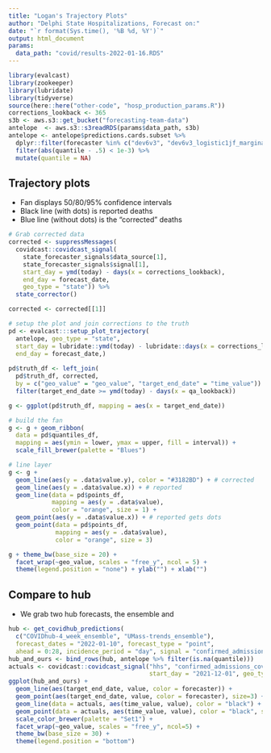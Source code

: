 ```yaml
---
title: "Logan's Trajectory Plots"
author: "Delphi State Hospitalizations, Forecast on:"
date: "`r format(Sys.time(), '%B %d, %Y')`"
output: html_document
params:
  data_path: "covid/results-2022-01-16.RDS"
---
```


```r
library(evalcast)
library(zookeeper)
library(lubridate)
library(tidyverse)
source(here::here("other-code", "hosp_production_params.R"))
corrections_lookback <- 365
s3b <- aws.s3::get_bucket("forecasting-team-data")
antelope  <- aws.s3::s3readRDS(params$data_path, s3b)
antelope <- antelope$predictions.cards.subset %>%
  dplyr::filter(forecaster %in% c("dev6v3", "dev6v3_logistic1jf_marginal_usdl", "dev8v3")) %>%
  filter(abs(quantile - .5) < 1e-3) %>%
  mutate(quantile = NA)
```
	
## Trajectory plots

* Fan displays 50/80/95% confidence intervals
* Black line (with dots) is reported deaths
* Blue line (without dots) is the "corrected" deaths


```r
# Grab corrected data
corrected <- suppressMessages(
  covidcast::covidcast_signal(
    state_forecaster_signals$data_source[1], 
    state_forecaster_signals$signal[1],
    start_day = ymd(today) - days(x = corrections_lookback), 
    end_day = forecast_date,
    geo_type = "state")) %>% 
  state_corrector()

corrected <- corrected[[1]] 

# setup the plot and join corrections to the truth
pd <- evalcast:::setup_plot_trajectory(
  antelope, geo_type = "state",
  start_day = lubridate::ymd(today) - lubridate::days(x = corrections_lookback),
  end_day = forecast_date,)
  
pd$truth_df <- left_join(
  pd$truth_df, corrected, 
  by = c("geo_value" = "geo_value", "target_end_date" = "time_value")) %>%
  filter(target_end_date >= ymd(today) - days(x = qa_lookback))

g <- ggplot(pd$truth_df, mapping = aes(x = target_end_date))

# build the fan
g <- g + geom_ribbon(
  data = pd$quantiles_df,
  mapping = aes(ymin = lower, ymax = upper, fill = interval)) +
  scale_fill_brewer(palette = "Blues")

# line layer
g <- g +
  geom_line(aes(y = .data$value.y), color = "#3182BD") + # corrected
  geom_line(aes(y = .data$value.x)) + # reported
  geom_line(data = pd$points_df, 
            mapping = aes(y = .data$value),
            color = "orange", size = 1) +
  geom_point(aes(y = .data$value.x)) + # reported gets dots
  geom_point(data = pd$points_df, 
             mapping = aes(y = .data$value),
             color = "orange", size = 3)

g + theme_bw(base_size = 20) + 
  facet_wrap(~geo_value, scales = "free_y", ncol = 5) +
  theme(legend.position = "none") + ylab("") + xlab("")
```

## Compare to hub

* We grab two hub forecasts, the ensemble and 


```r
hub <- get_covidhub_predictions(
  c("COVIDhub-4_week_ensemble", "UMass-trends_ensemble"),
  forecast_dates = "2022-01-10", forecast_type = "point", 
  ahead = 0:28, incidence_period = "day", signal = "confirmed_admissions_covid_1d")
hub_and_ours <- bind_rows(hub, antelope %>% filter(is.na(quantile)))
actuals <- covidcast::covidcast_signal("hhs", "confirmed_admissions_covid_1d",
                                       start_day = "2021-12-01", geo_type = "state")
ggplot(hub_and_ours) +
  geom_line(aes(target_end_date, value, color = forecaster)) +
  geom_point(aes(target_end_date, value, color = forecaster), size=3) +
  geom_line(data = actuals, aes(time_value, value), color = "black") +
  geom_point(data = actuals, aes(time_value, value), color = "black", size=3) +
  scale_color_brewer(palette = "Set1") +
  facet_wrap(~geo_value, scales = "free_y", ncol=5) + 
  theme_bw(base_size = 30) +
  theme(legend.position = "bottom")

```
